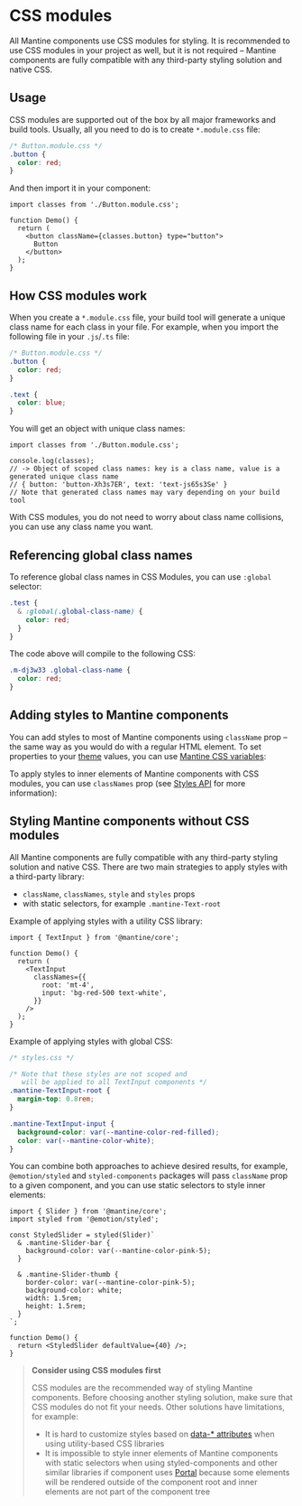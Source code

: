 

# CSS modules

All Mantine components use CSS modules for styling.
It is recommended to use CSS modules in your project as well, but it is not required –
Mantine components are fully compatible with any third-party styling solution and native CSS.

## Usage

CSS modules are supported out of the box by all major frameworks and build tools. Usually, all you need
to do is to create `*.module.css` file:

```css
/* Button.module.css */
.button {
  color: red;
}
```

And then import it in your component:

```tsx
import classes from './Button.module.css';

function Demo() {
  return (
    <button className={classes.button} type="button">
      Button
    </button>
  );
}
```

## How CSS modules work

When you create a `*.module.css` file, your build tool will generate a unique class name for each class in your file.
For example, when you import the following file in your `.js`/`.ts` file:

```css
/* Button.module.css */
.button {
  color: red;
}

.text {
  color: blue;
}
```

You will get an object with unique class names:

```tsx
import classes from './Button.module.css';

console.log(classes);
// -> Object of scoped class names: key is a class name, value is a generated unique class name
// { button: 'button-Xh3s7ER', text: 'text-js65s3Se' }
// Note that generated class names may vary depending on your build tool
```

With CSS modules, you do not need to worry about class name collisions, you can use any class name you want.

## Referencing global class names

To reference global class names in CSS Modules, you can use `:global` selector:

```scss
.test {
  & :global(.global-class-name) {
    color: red;
  }
}
```

The code above will compile to the following CSS:

```css
.m-dj3w33 .global-class-name {
  color: red;
}
```

## Adding styles to Mantine components

You can add styles to most of Mantine components using `className` prop
– the same way as you would do with a regular HTML element.
To set properties to your [theme](/theming/theme-object) values, you can use [Mantine CSS variables](/styles/css-variables):

<Demo data={StylesDemos.className} />

To apply styles to inner elements of Mantine components with CSS modules, you can use `classNames` prop
(see [Styles API](/styles/styles-api) for more information):

<Demo data={StylesDemos.classNames} />

## Styling Mantine components without CSS modules

All Mantine components are fully compatible with any third-party styling solution and native CSS.
There are two main strategies to apply styles with a third-party library:

- `className`, `classNames`, `style` and `styles` props
- with static selectors, for example `.mantine-Text-root`

Example of applying styles with a utility CSS library:

```tsx
import { TextInput } from '@mantine/core';

function Demo() {
  return (
    <TextInput
      classNames={{
        root: 'mt-4',
        input: 'bg-red-500 text-white',
      }}
    />
  );
}
```

Example of applying styles with global CSS:

```css
/* styles.css */

/* Note that these styles are not scoped and
   will be applied to all TextInput components */
.mantine-TextInput-root {
  margin-top: 0.8rem;
}

.mantine-TextInput-input {
  background-color: var(--mantine-color-red-filled);
  color: var(--mantine-color-white);
}
```

You can combine both approaches to achieve desired results, for example,
`@emotion/styled` and `styled-components` packages will pass `className` prop to
a given component, and you can use static selectors to style inner elements:

```tsx
import { Slider } from '@mantine/core';
import styled from '@emotion/styled';

const StyledSlider = styled(Slider)`
  & .mantine-Slider-bar {
    background-color: var(--mantine-color-pink-5);
  }

  & .mantine-Slider-thumb {
    border-color: var(--mantine-color-pink-5);
    background-color: white;
    width: 1.5rem;
    height: 1.5rem;
  }
`;

function Demo() {
  return <StyledSlider defaultValue={40} />;
}
```

> **Consider using CSS modules first**
>
> CSS modules are the recommended way of styling Mantine components.
> Before choosing another styling solution, make sure that CSS modules do not fit your needs.
> Other solutions have limitations, for example:
>
> - It is hard to customize styles based on [data-\* attributes](/styles/data-attributes) when using utility-based CSS libraries
> - It is impossible to style inner elements of Mantine components with static selectors when using styled-components and other similar libraries if component uses [Portal](/core/portal) because some elements will be rendered outside of the component root and inner elements are not part of the component tree
